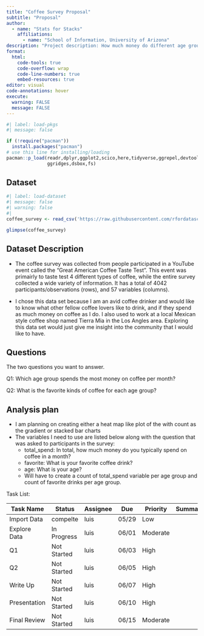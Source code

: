 ```yaml
---
title: "Coffee Survey Proposal"
subtitle: "Proposal"
author: 
  - name: "Stats for Stacks"
    affiliations:
      - name: "School of Information, University of Arizona"
description: "Project description: How much money do different age groups spend on coffee? How do coffee type preferences differ by age group?"
format:
  html:
    code-tools: true
    code-overflow: wrap
    code-line-numbers: true
    embed-resources: true
editor: visual
code-annotations: hover
execute:
  warning: FALSE
  message: FALSE
---
```


```r
#| label: load-pkgs
#| message: false

if (!require("pacman")) 
  install.packages("pacman")
# use this line for installing/loading
pacman::p_load(readr,dplyr,ggplot2,scico,here,tidyverse,ggrepel,devtools,
               ggridges,dsbox,fs)

```

## Dataset

```r
#| label: load-dataset
#| message: false
#| warning: false
#| 
coffee_survey <- read_csv('https://raw.githubusercontent.com/rfordatascience/tidytuesday/master/data/2024/2024-05-14/coffee_survey.csv')

glimpse(coffee_survey)
```

## Dataset Description

-   The coffee survey was collected from people participated in a YouTube event called the "Great American Coffee Taste Test". This event was primairly to taste test 4 different types of coffee, while the entire survey collected a wide variety of information. It has a total of 4042 participants/observations (rows), and 57 variables (columns).

-   I chose this data set because I am an avid coffee drinker and would like to know what other fellow coffee lovers like to drink, and if they spend as much money on coffee as I do. I also used to work at a local Mexican style coffee shop named Tierra Mia in the Los Angles area. Exploring this data set would just give me insight into the community that I would like to have.

## Questions

The two questions you want to answer.

Q1: Which age group spends the most money on coffee per month?

Q2: What is the favorite kinds of coffee for each age group?

## Analysis plan

-   I am planning on creating either a heat map like plot of the with count as the gradient or stacked bar charts
-   The variables I need to use are listed below along with the question that was asked to participants in the survey:
    -   total_spend: In total, how much money do you typically spend on coffee in a month?
    -   favorite: What is your favorite coffee drink?
    -   age: What is your age?
    -   Will have to create a count of total_spend variable per age group and count of favorite drinks per age group.

Task List:

| Task Name    | Status       | Assignee | Due   | Priority | Summary |
|--------------|--------------|----------|-------|----------|---------|
| Import Data  | compelte     | luis     | 05/29 | Low      |         |
| Explore Data | In Progress  | luis     | 06/01 | Moderate |         |
| Q1           | Not Started  | luis     | 06/03 | High     |         |
| Q2           | Not Started  | luis     | 06/05 | High     |         |
| Write Up     | Not Started  | luis     | 06/07 | High     |         |
| Presentation | Not Started  | luis     | 06/10 | High     |         |
| Final Review | Not Started  | luis     | 06/15 | Moderate |         |

